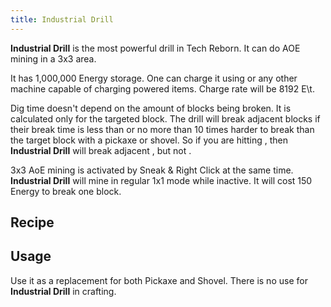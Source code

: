 ```yaml
---
title: Industrial Drill
---
```


<ItemImage file="industrial_drill" alt="Industrial Drill" size="200" />

**Industrial Drill** is the most powerful drill in Tech Reborn. It can do AOE mining in a 3x3 area.

It has 1,000,000 Energy storage. One can charge it using <McItem slug="techreborn:battery_box" inline={true}/> or any other machine capable of charging powered items. Charge rate will be 8192 E\t.

Dig time doesn't depend on the amount of blocks being broken. It is calculated only for the targeted block. The drill will break adjacent blocks if their break time is less than or no more than 10 times harder to break than the target block with a pickaxe or shovel. So if you are hitting <McItem slug="minecraft:sand" inline={true}/>, then **Industrial Drill** will break adjacent <McItem slug="minecraft:stone" inline={true}/>, but not <McItem slug="minecraft:obsidian" inline={true}/>.

3x3 AoE mining is activated by Sneak & Right Click at the same time. **Industrial Drill** will mine in regular 1x1 mode while inactive. It will cost 150 Energy to break one block.

## Recipe

<CraftingTable recipe="input air techreborn:iridium_alloy_plate air input techreborn:iridium_nugget techreborn:energy_flow_chip techreborn:iridium_nugget input techreborn:overclocker_upgrade techreborn:advanced_drill techreborn:overclocker_upgrade output techreborn:industrial_drill"/>

## Usage

Use it as a replacement for both Pickaxe and Shovel. There is no use for **Industrial Drill** in crafting.
